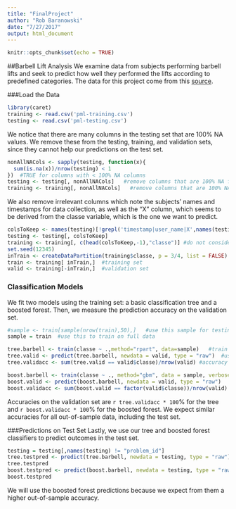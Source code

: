 ```yaml
---
title: "FinalProject"
author: "Rob Baranowski"
date: "7/27/2017"
output: html_document
---
```


```r
knitr::opts_chunk$set(echo = TRUE)
```

##Barbell Lift Analysis
We examine data from subjects performing barbell lifts and seek to predict how well they performed the lifts according to predefined categories. The data for this project come from this [source](http://web.archive.org/web/20161224072740/http:/groupware.les.inf.puc-rio.br/har).

###Load the Data
``` r
library(caret)
training <- read.csv('pml-training.csv')
testing <- read.csv('pml-testing.csv')
```

We notice that there are many columns in the testing set that are 100% NA values. We remove these from the testing, training, and validation sets, since they cannot help our predictions on the test set.
``` r
nonAllNACols <- sapply(testing, function(x){
  sum(is.na(x))/nrow(testing) < 1
})  #TRUE for columns with < 100% NA columns
testing <- testing[, nonAllNACols]   #remove columns that are 100% NA from testing
training <- training[, nonAllNACols]   #remove columns that are 100% NA from training
```

We also remove irrelevant columns which note the subjects' names and timestamps for data collection, as well as the "X" column, which seems to be derived from the classe variable, which is the one we want to predict.
```r
colsToKeep <- names(testing)[!grepl('timestamp|user_name|X',names(testing))]  #remove timestamp and user_name columns
testing <- testing[, colsToKeep]
training <- training[, c(head(colsToKeep,-1),"classe")] #do not consider "problem_id" since it is not in training
set.seed(12345)
inTrain <- createDataPartition(training$classe, p = 3/4, list = FALSE)
train <- training[ inTrain,]  #training set
valid <- training[-inTrain,]  #validation set
```

### Classification Models
We fit two models using the training set: a basic classification tree and a boosted forest. Then, we measure the prediction accuracy on the validation set.
``` r
#sample <- train[sample(nrow(train),50),]   #use this sample for testing downstream code
sample = train  #use this to train on full data

tree.barbell <- train(classe ~ .,method="rpart", data=sample)   #train a decision tree
tree.valid <- predict(tree.barbell, newdata = valid, type = "raw")  #use tree to predict on validation set
tree.validacc <- sum(tree.valid == valid$classe)/nrow(valid) #accuracy on validation set

boost.barbell <- train(classe ~ ., method="gbm", data = sample, verbose = FALSE)
boost.valid <- predict(boost.barbell, newdata = valid, type = "raw")
boost.validacc <- sum(boost.valid == factor(valid$classe))/nrow(valid)
```

Accuracies on the validation set are `r tree.validacc * 100`% for the tree and `r boost.validacc * 100`% for the boosted forest. We expect similar accuracies for all out-of-sample data, including the test set.

###Predictions on Test Set
Lastly, we use our tree and boosted forest classifiers to predict outcomes in the test set. 
```r
testing = testing[,names(testing) != "problem_id"]
tree.testpred <- predict(tree.barbell, newdata = testing, type = "raw")
tree.testpred
boost.testpred <- predict(boost.barbell, newdata = testing, type = "raw")
boost.testpred
```

We will use the boosted forest predictions because we expect from them a higher out-of-sample accuracy.
